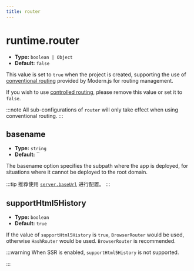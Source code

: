 ```yaml
---
title: router
---
```


# runtime.router


<RouterLegacyTip />

- **Type:** `boolean | Object`
- **Default:** `false`

This value is set to `true` when the project is created, supporting the use of [conventional routing](/guides/concept/entries.html#约定式路由) provided by Modern.js for routing management.

If you wish to use [controlled routing](/guides/concept/entries.html#自控式路由), please remove this value or set it to `false`.

:::note
All sub-configurations of `router` will only take effect when using conventional routing.
:::

## basename

- **Type:** `string`
- **Default:** ``

The basename option specifies the subpath where the app is deployed, for situations where it cannot be deployed to the root domain.

:::tip
推荐使用 [`server.baseUrl`](/configure/app/server/base-url) 进行配置。
:::

## supportHtml5History

- **Type:** `boolean`
- **Default:** `true`

If the value of `supportHtml5History` is `true`, `BrowserRouter` would be used, otherwise `HashRouter` would be used. `BrowserRouter` is recommended.

:::warning
When SSR is enabled, `supportHtml5History` is not supported.

:::
